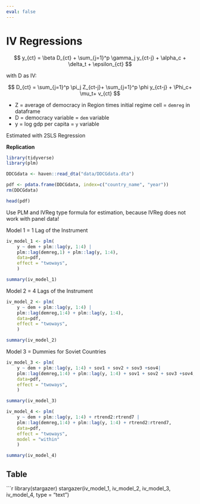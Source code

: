 ```yaml
---
eval: false
---
```

# IV Regressions

$$
y_{ct} = \beta D_{ct} + \sum_{j=1}^p \gamma_j y_{ct-j} + \alpha_c + \delta_t + \epsilon_{ct}
$$

with D as IV:

$$
D_{ct} = \sum_{j=1}^p \pi_j Z_{ct-j}+ \sum_{j=1}^p \phi y_{ct-j} + \Phi_c+ \mu_t+ v_{ct}
$$

-   Z = average of democracy in Region times initial regime cell = `demreg` in dataframe
-   D = democracy variable = `dem` variable
-   y = log gdp per capita = `y` variable

Estimated with 2SLS Regression

**Replication**

```r
library(tidyverse)
library(plm)
```

```r
DDCGdata <- haven::read_dta("data/DDCGdata.dta")

pdf <- pdata.frame(DDCGdata, index=c("country_name", "year"))
rm(DDCGdata)

head(pdf)
```

Use PLM and IVReg type formula for estimation, because IVReg does not work with panel data!

Model 1 = 1 Lag of the Instrument
```r
iv_model_1 <- plm(
    y ~ dem + plm::lag(y, 1:4) | 
    plm::lag(demreg,1) + plm::lag(y, 1:4),
    data=pdf,
    effect = "twoways",
    )

summary(iv_model_1)
```
Model 2 = 4 Lags of the Instrument
```r
iv_model_2 <- plm(
    y ~ dem + plm::lag(y, 1:4) | 
    plm::lag(demreg,1:4) + plm::lag(y, 1:4),
    data=pdf,
    effect = "twoways",
    )

summary(iv_model_2)
```

Model 3 = Dummies for Soviet Countries
```r
iv_model_3 <- plm(
    y ~ dem + plm::lag(y, 1:4) + sov1 + sov2 + sov3 +sov4| 
    plm::lag(demreg,1:4) + plm::lag(y, 1:4) + sov1 + sov2 + sov3 +sov4,
    data=pdf,
    effect = "twoways",
    )

summary(iv_model_3)
```

```r
iv_model_4 <- plm(
    y ~ dem + plm::lag(y, 1:4) + rtrend2:rtrend7 | 
    plm::lag(demreg,1:4) + plm::lag(y, 1:4) + rtrend2:rtrend7,
    data=pdf,
    effect = "twoways",
    model = "within"
    )

summary(iv_model_4)
```

## Table

```r
library(stargazer)
stargazer(iv_model_1, iv_model_2, iv_model_3, iv_model_4, 
          type = "text")